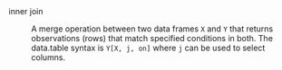 inner join

: A merge operation between two data frames `X` and `Y` that returns observations (rows) that match specified conditions in both. The data.table syntax is `Y[X, j, on]` where `j` can be used to select columns. 

